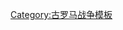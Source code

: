 {{Campaign
|name=[[羅馬-敘利亞戰爭]]
|raw_name=Campaignbox Wars of Roman–Syrian
|battles=[[溫泉關戰役 (前191年)|溫泉關]]－[[科里庫斯戰役|科里庫斯]]－[[歐利米登戰役 (前190年)|歐利米登]]－[[米奥内苏斯战役|米奥内苏斯]]－[[馬格尼西亞戰役|馬格尼西亞]]
}}<noinclude>
[[Category:軍事模板|{{PAGENAME}}]]
[[Category:古罗马战争模板]]
</noinclude>